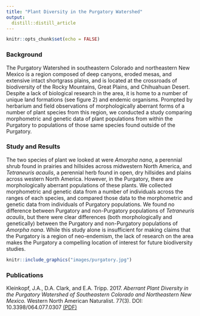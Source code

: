```yaml
---
title: "Plant Diversity in the Purgatory Watershed"
output:
  distill::distill_article
---
```


```r
knitr::opts_chunk$set(echo = FALSE)
```

### Background

The Purgatory Watershed in southeastern Colorado and northeastern New Mexico is a region composed of deep canyons, eroded mesas, and extensive intact shortgrass plains, and is located at the crossroads of biodiversity of the Rocky Mountains, Great Plains, and Chihuahuan Desert. Despite a lack of biological research in the area, it is home to a number of unique land formations (see figure 2) and endemic organisms. Prompted by herbarium and field observations of morphologically aberrant forms of a number of plant species from this region, we conducted a study comparing morphometric and genetic data of plant populations from within the Purgatory to populations of those same species found outside of the Purgatory.

### Study and Results

The two species of plant we looked at were _Amorpha nana_, a perennial shrub found in prairies and hillsides across midwestern North America, and _Tetraneuris acaulis_, a perennial herb found in open, dry hillsides and plains across western North America. However, in the Purgatory, there are morphologically aberrant populations of these plants. We collected morphometric and genetic data from a number of individuals across the ranges of each species, and compared those data to the morphometric and genetic data from individuals of Purgatory populations. We found no difference between Purgatory and non-Purgatory populations of _Tetraneuris acaulis_, but there were clear differences (both morphologically and genetically) between the Purgatory and non-Purgatory populations of _Amorpha nana_. While this study alone is insufficient for making claims that the Purgatory is a region of neo-endemism, the lack of research on the area makes the Purgatory a compelling location of interest for future biodiversity studies.

```r
knitr::include_graphics("images/purgatory.jpg")
```

### Publications

Kleinkopf, J.A., D.A. Clark, and E.A. Tripp. 2017. _Aberrant Plant Diversity in the Purgatory Watershed of Southeastern Colorado and Northeastern New Mexico._ Western North American Naturalist. 77(3). DOI: 10.3398/064.077.0307 [(PDF)](files/Kleinkopf_etal_2017.pdf)